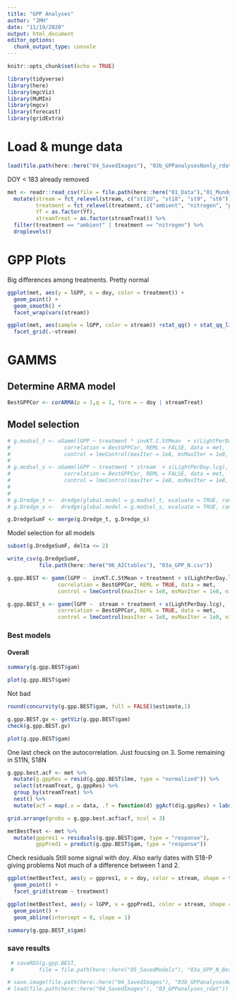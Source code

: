 ```yaml
---
title: "GPP Analyses"
author: "JMH"
date: "11/19/2020"
output: html_document
editor_options: 
  chunk_output_type: console
---
```


```r
knitr::opts_chunk$set(echo = TRUE)
```

```r
library(tidyverse)
library(here)
library(mgcViz)
library(MuMIn)
library(mgcv)
library(forecast)
library(gridExtra)
```

# Load & munge data
```r
load(file.path(here::here("04_SavedImages"), "03b_GPPanalysesNonly_rdat"))
```


DOY < 183 already removed
```r
met <- readr::read_csv(file = file.path(here::here("01_Data"),"01_MundgedMetabDat.csv")) %>% 
  mutate(stream = fct_relevel(stream, c("st11U", "st18", "st9", "st6")),
         treatment = fct_relevel(treatment, c("ambient", "nitrogen", "phosphorus")),
         Yf = as.factor(Yf),
         streamTreat = as.factor(streamTreat)) %>% 
  filter(treatment == "ambient" | treatment == "nitrogen") %>% 
  droplevels()
```

# GPP Plots
Big differences among treatments. Pretty normal
```r
ggplot(met, aes(y = lGPP, x = doy, color = treatment)) +
  geom_point() +
  geom_smooth() +
  facet_wrap(vars(stream))
```

```r
ggplot(met, aes(sample = lGPP, color = stream)) +stat_qq() + stat_qq_line() +
  facet_grid(.~stream)
```

# GAMMS
## Determine ARMA model


```r
BestGPPCor <- corARMA(p = 1,q = 1, form = ~ doy | streamTreat)
```



## Model selection
```r
# g.modsel_t <- uGamm(lGPP ~ treatment * invKT.C.StMean  + s(LightPerDay.lcg),
#                 correlation = BestGPPCor, REML = FALSE, data = met,
#                 control = lmeControl(maxIter = 1e8, msMaxIter = 1e8, niterEM = 1000), class = "gamm")
# 
# g.modsel_s <- uGamm(lGPP ~ treatment * stream  + s(LightPerDay.lcg),
#                 correlation = BestGPPCor, REML = FALSE, data = met,
#                 control = lmeControl(maxIter = 1e8, msMaxIter = 1e8, niterEM = 1000), class = "gamm")
# 
# 
# g.Dredge_t <-  dredge(global.model = g.modsel_t, evaluate = TRUE, rank = AICc)
# g.Dredge_s <-  dredge(global.model = g.modsel_s, evaluate = TRUE, rank = AICc)
```


```r
g.DredgeSumF <- merge(g.Dredge_t, g.Dredge_s)
```

Model selection for all models
```r
subset(g.DredgeSumF, delta <= 2)
```

```r
write_csv(g.DredgeSumF,
          file.path(here::here("06_AICtables"), "03a_GPP_N.csv"))
```

```r
g.gpp.BEST <- gamm(lGPP ~  invKT.C.StMean + treatment + s(LightPerDay.lcg),
                correlation = BestGPPCor, REML = TRUE, data = met,
                control = lmeControl(maxIter = 1e8, msMaxIter = 1e8, niterEM = 1000))
```

```r
g.gpp.BEST_s <- gamm(lGPP ~  stream + treatment + s(LightPerDay.lcg),
                correlation = BestGPPCor, REML = TRUE, data = met,
                control = lmeControl(maxIter = 1e8, msMaxIter = 1e8, niterEM = 1000))
```

### Best models
#### Overall


```r
summary(g.gpp.BEST$gam)
```


```r
plot(g.gpp.BEST$gam)
```

Not bad
```r
round(concurvity(g.gpp.BEST$gam, full = FALSE)$estimate,1)
```

```r
g.gpp.BEST.gv <- getViz(g.gpp.BEST$gam)
check(g.gpp.BEST.gv)
```

```r
plot(g.gpp.BEST$gam)
```


One last check on the autocorrelation. Just foucsing on 3. Some remaining in S11N, S18N

```r
g.gpp.best.acf <- met %>%
  mutate(g.gppRes = resid(g.gpp.BEST$lme, type = "normalized")) %>%
  select(streamTreat, g.gppRes) %>%
  group_by(streamTreat) %>%
  nest() %>%
  mutate(acf = map(.x = data, .f = function(d) ggAcf(d$g.gppRes) + labs(title = streamTreat)))
```

```r
grid.arrange(grobs = g.gpp.best.acf$acf, ncol = 3)
```


```r
metBestTest <- met %>% 
  mutate(gppres1 = residuals(g.gpp.BEST$gam, type = "response"),
         gppPred1 = predict(g.gpp.BEST$gam, type = "response"))
```


 Check residuals
Still some signal with doy. Also early dates with S18-P giving problems
Not much of a difference between 1 and 2.
```r
ggplot(metBestTest, aes(y = gppres1, x = doy, color = stream, shape = treatment)) +
  geom_point() +
  facet_grid(stream ~ treatment) 
```

```r
ggplot(metBestTest, aes(y = lGPP, x = gppPred1, color = stream, shape = treatment)) +
  geom_point() +
  geom_abline(intercept = 0, slope = 1)
```

```r
summary(g.gpp.BEST_s$gam)
```


### save results
```r
 # saveRDS(g.gpp.BEST,
 #        file = file.path(here::here("05_SavedModels"), "03a_GPP_N_Best.rds"))
```




```r
# save.image(file.path(here::here("04_SavedImages"), "03b_GPPanalysesNonly_rdat"))
# load(file.path(here::here("04_SavedImages"), "03_GPPanalyses_rdat"))
```

